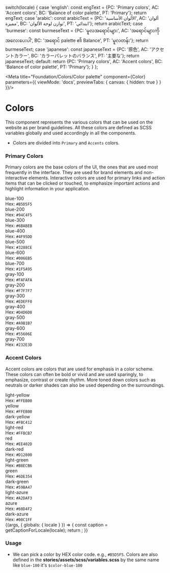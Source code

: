 
  switch(locale) {
    case 'english': const engText = {PC: 'Primary colors', AC: 'Accent colors', BC: 'Balance of color palette', PT: 'Primary'}; return engText;
    case 'arabic': const arabicText = {PC: 'الألوان الأساسية', AC: 'ألوان مميزة', BC: 'توازن لوحة الألوان', PT: 'ابتدائي'}; return arabicText;
    case 'burmese': const burmeseText = {PC: 'မူလအရောင်များ', AC: 'အရောင်များကိုအလေးပေးပါ', BC: 'အရောင် palette ၏ Balance', PT: 'မူလတန်း'}; return burmeseText;
    case 'japanese': const japaneseText = {PC: '原色', AC: 'アクセントカラー', BC: 'カラーパレットのバランス', PT: '主要な'}; return japaneseText;
    default:
      return {PC: 'Primary colors', AC: 'Accent colors', BC: 'Balance of color palette', PT: 'Primary'};
  }
};

<Meta title="Foundation/Colors/Color palette" component={Color} parameters={{
    viewMode: 'docs',
    previewTabs: { 
      canvas: { hidden: true } 
     }
  }}/>

<style>{`
  div#story--atoms-colors--colors {
    display: none;
}
  .subheading {
    font-weight: 700;
    font-size: 18px;
    color: #666;
    letter-spacing: 1.5px;
    line-height: 24px;
    margin-bottom: 12px;
    margin-top: 40px;
  } 
  .color_wrapper{
    display: flex;
  }
   .color__item{
    margin: 5px;
    padding: 10px;
    border: 1px solid #D4D6D8;
  }
  .color__box {
    width: 110px;
    height: 60px;
    display: block;
  }
  .color__name{
   font-size: 13px;
   color: #666;
   font-weight: 600;
  margin: 10px 0;
  }
  .color__code{
    font-size: 13px;
    color: #666;
  }
  .color-wrapper {
    display:none
  }

  .blue-100 { background-color: #B5D5F5;}
  .blue-200 {background-color: #94C4F5;}
  .blue-300 { background-color: #6BABEB;}
  .blue-400 {background-color: #4F95DD;}
  .blue-500 {background-color: #3288CE;}
  .blue-600 {background-color: #006EB5;}
  .blue-700 {background-color: #1F5A95;}

  .gray-100 { background-color: #FAFAFA;}
  .gray-200 {background-color: #F7F7F7;}
  .gray-300 { background-color: #EDEFF0;}
  .gray-400 {background-color: #D4D6D8;}
  .gray-500 {background-color: #A9B1B7;}
  .gray-600 {background-color: #55606E;}
  .gray-700 {background-color: #232E3D;}

  .light-yellow { background-color: #FFE17E;}
  .yellow {background-color: #FFEB00;}
  .dark-yellow  { background-color: #FBC412;}
  .light-red {background-color: #FFBCB7;}
  .red {background-color: #EE402D;}
  .dark-red {background-color: #D12800;}
  .light-green {background-color: #B8ECB6;}
  .green {background-color: #6DE354;}
  .dark-green {background-color: #59BA47;}
  .light-azure {background-color: #A2DAF3;}
  .azure {background-color: #60D4F2;}
  .dark-azure {background-color: #00C1FF;}

`}</style>

# Colors
This component represents the various colors that can be used on the website as per brand guidelines. All these colors are defined as SCSS variables globally and used accordingly in all the components.

- Colors are divided into <code>Primary</code> and <code>Accents</code> colors.

#### 
#### 
### Primary Colors

Primary colors are the base colors of the UI, the ones that are used most frequently in the interface. They are used for brand elements and non-interactive elements. Interactive colors are used for primary links and action items that can be clicked or touched, to emphasize important actions and highlight information in your application.


<div className="color_wrapper">
  <div className="color__item">
    <div className="color__box blue-100"></div>
    <div className="color__name"> blue-100 </div>
    <div className="color__code">Hex: <code>#B5D5F5</code></div>
   </div>

  <div className="color__item">
    <div className="color__box blue-200"></div>
    <div className="color__name"> blue-200 </div>
    <div className="color__code">Hex: <code>#94C4F5</code></div>
   </div>

  <div className="color__item">
    <div className="color__box blue-300"></div>
    <div className="color__name"> blue-300 </div>
    <div className="color__code">Hex: <code>#6BABEB</code></div>
   </div>

   <div className="color__item">
    <div className="color__box blue-400"></div>
    <div className="color__name"> blue-400 </div>
    <div className="color__code">Hex: <code>#4F95DD</code></div>
   </div>

  <div className="color__item">
    <div className="color__box blue-500"></div>
    <div className="color__name"> blue-500 </div>
    <div className="color__code">Hex: <code>#3288CE</code></div>
   </div>

  <div className="color__item">
    <div className="color__box blue-600"></div>
    <div className="color__name"> blue-600 </div>
    <div className="color__code">Hex: <code>#006EB5</code></div>
   </div>

  <div className="color__item">
    <div className="color__box blue-700"></div>
    <div className="color__name"> blue-700 </div>
    <div className="color__code">Hex: <code>#1F5A95</code></div>
   </div>
</div>

<div className="color_wrapper">
  <div className="color__item">
    <div className="color__box gray-100"></div>
    <div className="color__name"> gray-100 </div>
    <div className="color__code">Hex: <code>#FAFAFA</code></div>
   </div>

  <div className="color__item">
    <div className="color__box gray-200"></div>
    <div className="color__name"> gray-200 </div>
    <div className="color__code">Hex: <code>#F7F7F7</code></div>
   </div>

  <div className="color__item">
    <div className="color__box gray-300"></div>
    <div className="color__name"> gray-300 </div>
    <div className="color__code">Hex: <code>#EDEFF0</code></div>
   </div>

   <div className="color__item">
    <div className="color__box gray-400"></div>
    <div className="color__name"> gray-400 </div>
    <div className="color__code">Hex: <code>#D4D6D8</code></div>
   </div>

  <div className="color__item">
    <div className="color__box gray-500"></div>
    <div className="color__name"> gray-500 </div>
    <div className="color__code">Hex: <code>#A9B1B7</code></div>
   </div>

  <div className="color__item">
    <div className="color__box gray-600"></div>
    <div className="color__name"> gray-600 </div>
    <div className="color__code">Hex: <code>#55606E</code></div>
   </div>

  <div className="color__item">
    <div className="color__box gray-700"></div>
    <div className="color__name"> gray-700 </div>
    <div className="color__code">Hex: <code>#232E3D</code></div>
   </div>
</div>

#### 
#### 
### Accent Colors
Accent colors are colors that are used for emphasis in a color scheme. These colors can often be bold or vivid and are used sparingly, to emphasize, contrast or create rhythm. More toned down colors such as neutrals or darker shades can also be used depending on the surroundings.

<div className="color_wrapper">
  <div className="color__item">
    <div className="color__box light-yellow"></div>
    <div className="color__name"> light-yellow </div>
    <div className="color__code">Hex: <code>#FFEB00</code></div>
   </div>

  <div className="color__item">
    <div className="color__box yellow"></div>
    <div className="color__name"> yellow </div>
    <div className="color__code">Hex: <code>#FFEB00</code></div>
   </div>

  <div className="color__item">
    <div className="color__box dark-yellow"></div>
    <div className="color__name"> dark-yellow </div>
    <div className="color__code">Hex: <code>#FBC412</code></div>
   </div>

   <div className="color__item">
    <div className="color__box light-red"></div>
    <div className="color__name"> light-red </div>
    <div className="color__code">Hex: <code>#FFBCB7</code></div>
   </div>

  <div className="color__item">
    <div className="color__box red"></div>
    <div className="color__name"> red</div>
    <div className="color__code">Hex: <code>#EE402D</code></div>
   </div>

  <div className="color__item">
    <div className="color__box dark-red"></div>
    <div className="color__name"> dark-red</div>
    <div className="color__code">Hex: <code>#D12800</code></div>
   </div>
</div>

<div className="color_wrapper">
  <div className="color__item">
    <div className="color__box light-green"></div>
    <div className="color__name"> light-green</div>
    <div className="color__code">Hex: <code>#B8ECB6</code></div>
   </div>

  <div className="color__item">
      <div className="color__box green"></div>
      <div className="color__name"> green</div>
      <div className="color__code">Hex: <code>#6DE354</code></div>
    </div>

  <div className="color__item">
      <div className="color__box dark-green"></div>
      <div className="color__name"> dark-green</div>
      <div className="color__code">Hex: <code>#59BA47</code></div>
    </div>

  <div className="color__item">
      <div className="color__box light-azure"></div>
      <div className="color__name"> light-azure</div>
      <div className="color__code">Hex: <code>#A2DAF3</code></div>
    </div>

  <div className="color__item">
      <div className="color__box azure"></div>
      <div className="color__name"> azure</div>
      <div className="color__code">Hex: <code>#60D4F2</code></div>
    </div>

  <div className="color__item">
      <div className="color__box dark-azure"></div>
      <div className="color__name"> dark-azure</div>
      <div className="color__code">Hex: <code>#00C1FF</code></div>
    </div>
</div>


<Story name="Color palette">
  {(args, { globals: { locale } }) => {
    const caption = getCaptionForLocale(locale);
    return <Color></Color>;
  }}
</Story>


### Usage
- We can pick a color by HEX color code.
e.g., <code>#B5D5F5</code>. Colors are also defined in the **stories/assets/scss/variables.scss** by the same name like  <code>blue-100</code> it's <code>$color-blue-100</code> 

